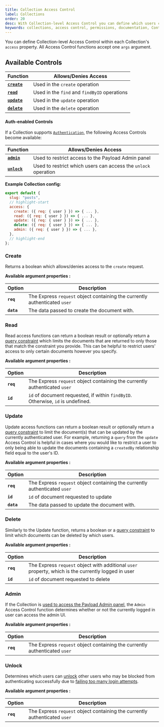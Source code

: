 ```yaml
---
title: Collection Access Control
label: Collections
order: 20
desc: With Collection-level Access Control you can define which users can create, read, update or delete Collections.
keywords: collections, access control, permissions, documentation, Content Management System, cms, headless, javascript, node, react, express
---
```


You can define Collection-level Access Control within each Collection's `access` property. All Access Control functions accept one `args` argument.

## Available Controls

| Function                 | Allows/Denies Access |
| ------------------------ | -------------------- |
| **[`create`](#create)**  | Used in the `create` operation |
| **[`read`](#read)**      | Used in the `find` and `findByID` operations |
| **[`update`](#update)**  | Used in the `update` operation |
| **[`delete`](#delete)**  | Used in the `delete` operation |

#### Auth-enabled Controls

If a Collection supports [`Authentication`](/docs/authentication/overview), the following Access Controls become available:

| Function                | Allows/Denies Access |
| ----------------------- | -------------------- |
| **[`admin`](#admin)**   | Used to restrict access to the Payload Admin panel |
| **[`unlock`](#unlock)** | Used to restrict which users can access the `unlock` operation |

**Example Collection config:**
```js
export default {
  slug: "posts",
  // highlight-start
  access: {
    create: ({ req: { user } }) => { ... },
    read: ({ req: { user } }) => { ... },
    update: ({ req: { user } }) => { ... },
    delete: ({ req: { user } }) => { ... },
    admin: ({ req: { user } }) => { ... },
  },
  // highlight-end
};
```

### Create

Returns a boolean which allows/denies access to the `create` request.

**Available argument properties :**

| Option     | Description |
| ---------- | ----------- |
| **`req`**  | The Express `request` object containing the currently authenticated `user` |
| **`data`** | The data passed to create the document with. |

### Read

Read access functions can return a boolean result or optionally return a [query constraint](/docs/queries/overview) which limits the documents that are returned to only those that match the constraint you provide. This can be helpful to restrict users' access to only certain documents however you specify.

**Available argument properties :**

| Option    | Description |
| --------- | ----------- |
| **`req`** | The Express `request` object containing the currently authenticated `user` |
| **`id`**  | `id` of document requested, if within `findByID`. Otherwise, `id` is undefined. |

### Update

Update access functions can return a boolean result or optionally return a [query constraint](/docs/queries/overview) to limit the document(s) that can be updated by the currently authenticated user. For example, returning a `query` from the `update` Access Control is helpful in cases where you would like to restrict a user to only being able to update the documents containing a `createdBy` relationship field equal to the user's ID.

**Available argument properties :**

| Option     | Description |
| ---------- | ----------- |
| **`req`**  | The Express `request` object containing the currently authenticated `user` |
| **`id`**   | `id` of document requested to update |
| **`data`** | The data passed to update the document with. |

### Delete

Similarly to the Update function, returns a boolean or a [query constraint](/docs/queries/overview) to limit which documents can be deleted by which users.

**Available argument properties :**

| Option    | Description |
| --------- | ----------- |
| **`req`** | The Express `request` object with additional `user` property, which is the currently logged in user |
| **`id`**  | `id` of document requested to delete |

### Admin

If the Collection is [used to access the Payload Admin panel](/docs/admin/overview#the-admin-user-collection), the `Admin` Access Control function determines whether or not the currently logged in user can access the admin UI.

**Available argument properties :**

| Option    | Description |
| --------- | ----------- |
| **`req`** | The Express `request` object containing the currently authenticated `user` |

### Unlock

Determines which users can [unlock](/docs/authentication/operations#unlock) other users who may be blocked from authenticating successfully due to [failing too many login attempts](/docs/authentication/config#options).

**Available argument properties :**

| Option    | Description |
| --------- | ----------- |
| **`req`** | The Express `request` object containing the currently authenticated `user` |
